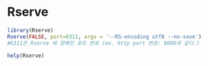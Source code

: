 # Rserve

```r
library(Rserve)
Rserve(FALSE, port=6311, args = '--RS-encoding utf8 --no-save')
#6311은 Rserve 에 정해진 포트 번호 (ex. http port 번호: 8080과 같다.)
```

```r
help(Rserve)
```
